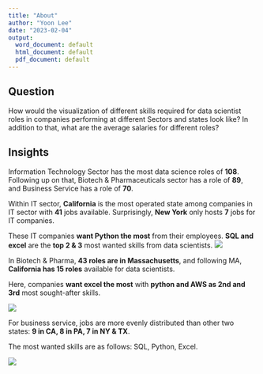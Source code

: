 ```yaml
---
title: "About"
author: "Yoon Lee"
date: "2023-02-04"
output:
  word_document: default
  html_document: default
  pdf_document: default
---
```


## Question

How would the visualization of different skills required for data scientist roles in companies performing at different Sectors and states look like? 
In addition to that, what are the average salaries for different roles?

## Insights

Information Technology Sector has the most data science roles of **108**.
Following up on that, Biotech & Pharmaceuticals sector has a role of **89**, and Business Service has a role of **70**.

Within IT sector, **California** is the most operated state among companies in IT sector with **41** jobs available. Surprisingly, **New York** only hosts **7** jobs for IT companies. 

These IT companies **want Python the most** from their employees. **SQL and excel** are the **top 2 & 3** most wanted skills from data scientists.
![](data/IT-skills.png)


In Biotech & Pharma, **43 roles are in Massachusetts**, and following MA, **California has 15 roles** available for data scientists. 

Here, companies **want excel the most** with **python and AWS as 2nd and 3rd** most sought-after skills.

![](data/Bio&Pharm-skills.png)

For business service, jobs are more evenly distributed than other two states: **9 in CA, 8 in PA, 7 in NY & TX**. 

The most wanted skills are as follows: SQL, Python, Excel.

![](data/Business_Service-skills.png)